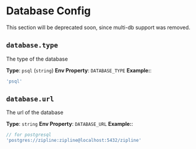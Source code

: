 
# Database Config

<Callout type="warning" emoji="⚠️">
  This section will be deprecated soon, since multi-db support was removed.
</Callout>

## `database.type`
The type of the database

**Type**: `psql` (`string`)
**Env Property**: `DATABASE_TYPE`
**Example:**:
```js
'psql'
```

## `database.url`
The url of the database

**Type**: `string`
**Env Property**: `DATABASE_URL`
**Example:**:
```js
// for postgresql
'postgres://zipline:zipline@localhost:5432/zipline'
```
